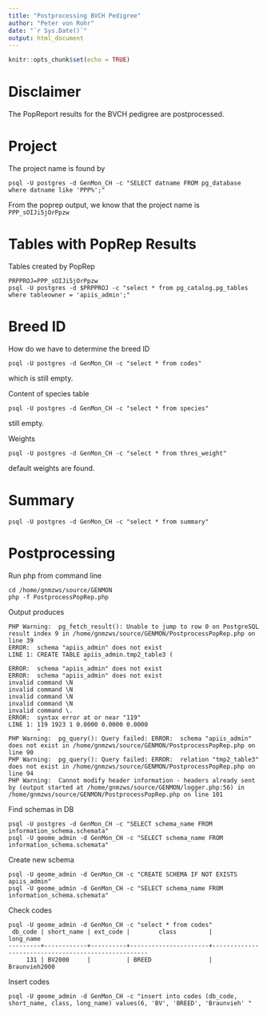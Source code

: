 ```yaml
---
title: "Postprocessing BVCH Pedigree"
author: "Peter von Rohr"
date: "`r Sys.Date()`"
output: html_document
---
```


```r
knitr::opts_chunk$set(echo = TRUE)
```

# Disclaimer
The PopReport results for the BVCH pedigree are postprocessed. 


# Project
The project name is found by 

```
psql -U postgres -d GenMon_CH -c "SELECT datname FROM pg_database where datname like 'PPP%';"
```

From the poprep output, we know that the project name is `PPP_sOIJi5jOrPpzw`


# Tables with PopRep Results
Tables created by PopRep

```
PRPPROJ=PPP_sOIJi5jOrPpzw
psql -U postgres -d $PRPPROJ -c "select * from pg_catalog.pg_tables where tableowner = 'apiis_admin';"
```


# Breed ID
How do we have to determine the breed ID

```
psql -U postgres -d GenMon_CH -c "select * from codes"
```

which is still empty.

Content of species table

```
psql -U postgres -d GenMon_CH -c "select * from species"
```

still empty.

Weights

```
psql -U postgres -d GenMon_CH -c "select * from thres_weight"
```

default weights are found.

# Summary

```
psql -U postgres -d GenMon_CH -c "select * from summary"
```


# Postprocessing

Run php from command line

```
cd /home/gnmzws/source/GENMON
php -f PostprocessPopRep.php
```

Output produces

```
PHP Warning:  pg_fetch_result(): Unable to jump to row 0 on PostgreSQL result index 9 in /home/gnmzws/source/GENMON/PostprocessPopRep.php on line 39
ERROR:  schema "apiis_admin" does not exist
LINE 1: CREATE TABLE apiis_admin.tmp2_table3 (
                     ^
ERROR:  schema "apiis_admin" does not exist
ERROR:  schema "apiis_admin" does not exist
invalid command \N
invalid command \N
invalid command \N
invalid command \N
invalid command \.
ERROR:  syntax error at or near "119"
LINE 1: 119 1923 1 0.0000 0.0000 0.0000
        ^
PHP Warning:  pg_query(): Query failed: ERROR:  schema "apiis_admin" does not exist in /home/gnmzws/source/GENMON/PostprocessPopRep.php on line 90
PHP Warning:  pg_query(): Query failed: ERROR:  relation "tmp2_table3" does not exist in /home/gnmzws/source/GENMON/PostprocessPopRep.php on line 94
PHP Warning:  Cannot modify header information - headers already sent by (output started at /home/gnmzws/source/GENMON/logger.php:56) in /home/gnmzws/source/GENMON/PostprocessPopRep.php on line 101
```

Find schemas in DB

```
psql -U postgres -d GenMon_CH -c "SELECT schema_name FROM information_schema.schemata"
psql -U geome_admin -d GenMon_CH -c "SELECT schema_name FROM information_schema.schemata"
```

Create new schema

```
psql -U geome_admin -d GenMon_CH -c "CREATE SCHEMA IF NOT EXISTS apiis_admin"
psql -U geome_admin -d GenMon_CH -c "SELECT schema_name FROM information_schema.schemata"
```

Check codes

```
psql -U geome_admin -d GenMon_CH -c "select * from codes"
 db_code | short_name | ext_code |        class         |                     long_name                      
---------+------------+----------+----------------------+----------------------------------------------------
     131 | BV2000     |          | BREED                | Braunvieh2000                   
```



Insert codes

```
psql -U geome_admin -d GenMon_CH -c "insert into codes (db_code, short_name, class, long_name) values(6, 'BV', 'BREED', 'Braunvieh' "
```



